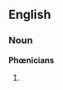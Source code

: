 ==English==

===Noun===
'''Phœnicians''' {{p}}

# {{rfquote-sense}} {{plural of|[[Phœnician#Noun|Phœnician]]}}